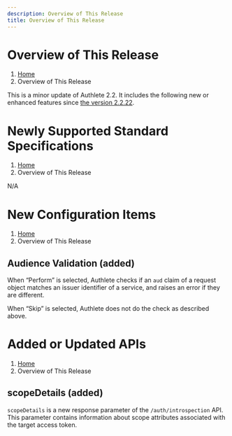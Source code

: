 ```yaml
---
description: Overview of This Release
title: Overview of This Release
---
```



# Overview of This Release
1. [Home](https://www.authlete.com/)
3. Overview of This Release

This is a minor update of Authlete 2.2. It includes the following new or enhanced features since [the version 2.2.22](../2.2.22).

# Newly Supported Standard Specifications
1. [Home](https://www.authlete.com/)
3. Overview of This Release

N/A

# New Configuration Items
1. [Home](https://www.authlete.com/)
3. Overview of This Release

## Audience Validation (added)

When “Perform” is selected, Authlete checks if an `aud` claim of a request object matches an issuer identifier of a service, and raises an error if they are different.

When “Skip” is selected, Authlete does not do the check as described above.

# Added or Updated APIs
1. [Home](https://www.authlete.com/)
3. Overview of This Release

## scopeDetails (added)

`scopeDetails` is a new response parameter of the `/auth/introspection` API. This parameter contains information about scope attributes associated with the target access token.
